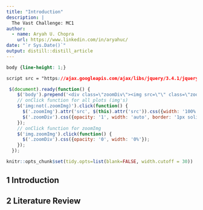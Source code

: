 ```yaml
---
title: "Introduction"
description: |
  The Vast Challenge: MC1
author:
  - name: Aryah U. Chopra
    url: https://www.linkedin.com/in/aryahuc/
date: "`r Sys.Date()`"
output: distill::distill_article
---
```


<style>

d-article div.sourceCode {
    background-color: rgba(247, 230, 230, 0.05);
    border-color: blue;
    border: 1px solid rgba(249, 83, 85, 0.2);
    border-radius: 1px;
    overflow-x: auto !important;
    max-width: 704px;

}

d-article pre{
    background-color: rgba(217, 217, 217, 0.05);
    #border: 1px solid rgba(217, 217, 217, 0.2);
    border-radius: 1px;
    overflow-x: auto !important;
    max-width: 704px;
}
.tooltip {
  position: relative;
  display: inline-block;
  border-bottom: 1px dotted black;
  background-color: white;
  border-color: coral;
}

.tooltip .tooltiptext {
  visibility: visible;
  width: auto;
  background-color: white;
  color: #000000;
  text-align: center;
  border-radius: 6px;
  padding: 5px 0;
  position: absolute;
  z-index: 1;
  bottom: 150%;
  left: 50%;
  margin-left: -60px;
}

</style>


```css
body {line-height: 1;}
```

```css
script src = "https://ajax.googleapis.com/ajax/libs/jquery/3.4.1/jquery.min.js"
```


```js
 $(document).ready(function() {
    $('body').prepend('<div class=\"zoomDiv\"><img src=\"\" class=\"zoomImg\"></div>');
    // onClick function for all plots (img's)
    $('img:not(.zoomImg)').click(function() {
      $('.zoomImg').attr('src', $(this).attr('src')).css({width: '100%'});
      $('.zoomDiv').css({opacity: '1', width: 'auto', border: '1px solid white', borderRadius: '5px', position: 'fixed', top: '50%', left: '50%', marginRight: '-50%', transform: 'translate(-50%, -50%)', boxShadow: '0px 0px 50px #888888', zIndex: '50', overflow: 'auto', maxHeight: '100%'});
    });
    // onClick function for zoomImg
    $('img.zoomImg').click(function() {
      $('.zoomDiv').css({opacity: '0', width: '0%'}); 
    });
  });
```


```r
knitr::opts_chunk$set(tidy.opts=list(blank=FALSE, width.cutoff = 30))
```



## 1 Introduction



## 2 Literature Review





